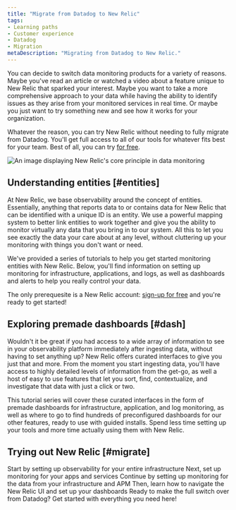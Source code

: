 ```yaml
---
title: "Migrate from Datadog to New Relic"
tags:
- Learning paths
- Customer experience
- Datadog
- Migration
metaDescription: "Migrating from Datadog to New Relic."
---
```


You can decide to switch data monitoring products for a variety of reasons. Maybe you've read an article or watched a video about a feature unique to New Relic that sparked your interest. Maybe you want to take a more comprehensive approach to your data while having the ability to identify issues as they arise from your monitored services in real time. Or maybe you just want to try something new and see how it works for your organization. 

Whatever the reason, you can try New Relic without needing to fully migrate from Datadog. You'll get full access to all of our tools for whatever fits best for your team. Best of all, you can try [for free](https://newrelic.com/signup).

<img
    title="Our philosophy"
    alt="An image displaying New Relic's core principle in data monitoring"
    src={migrationOurPhilosophy}
/>

## Understanding entities [#entities]

At New Relic, we base observability around the concept of entities. Essentially, anything that reports data to or contains data for New Relic that can be identified with a unique ID is an entity. We use a powerful mapping system to better link entities to work together and give you the ability to monitor virtually any data that you bring in to our system. All this to let you see exactly the data your care about at any level, without cluttering up your monitoring with things you don't want or need.

We've provided a series of tutorials to help you get started monitoring entities with New Relic. Below, you'll find information on setting up monitoring for infrastructure, applications, and logs, as well as dashboards and alerts to help you really control your data. 

The only prerequesite is a New Relic account: [sign-up for free](https://newrelic.com/signup) and you're ready to get started!

## Exploring premade dashboards [#dash]

Wouldn't it be great if you had access to a wide array of information to see in your observability platform immediately after ingesting data, without having to set anything up? New Relic offers curated interfaces to give you just that and more. From the moment you start ingesting data, you'll have access to highly detailed levels of information from the get-go, as well a host of easy to use features that let you sort, find, contextualize, and investigate that data with just a click or two. 

This tutorial series will cover these curated interfaces in the form of premade dashboards for infrastructure, application, and log monitoring, as well as where to go to find hundreds of preconfigured dashboards for our other features, ready to use with guided installs. Spend less time setting up your tools and more time actually using them with New Relic.

## Trying out New Relic [#migrate]

<DocTiles numbered>
  <DocTile title='Install infrastructure agents' path="/docs/journey-migration/migrating-infra/" label={{text: "Tutorial", color: "pink"}}>Start by setting up observability for your entire infrastructure</DocTile>
  <DocTile title='Install APM agents' path="/docs/journey-migration/migrating-apm/" label={{text: "Tutorial", color: "pink"}}>Next, set up monitoring for your apps and services </DocTile>
</DocTiles>

<DocTiles>
  <DocTile title='Monitor your logs' number='3' path="/docs/journey-migration/migrating-logs/" label={{text: "Tutorial", color: "pink"}}>Continue by setting up monitoring for the data from your infrastructure and APM</DocTile>
  <DocTile title='Create dashboards' number='4' path="/docs/journey-migration/migrating-dashboards/" label={{text: "Guide", color: "orange"}}>Then, learn how to navigate the New Relic UI and set up your dashboards</DocTile>
  <DocTile title='Making the switch' number='5' path="/docs/journey-migration/making-the-switch/" label={{text: "Guide", color: "orange"}}>Ready to make the full switch over from Datadog? Get started with everything you need here!</DocTile>
</DocTiles>